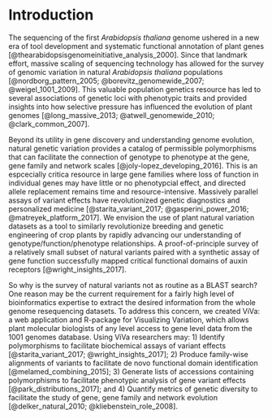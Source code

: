 # Introduction {#intro}

The sequencing of the first *Arabidopsis thaliana* genome ushered in a new era of tool development and systematic functional annotation of plant genes [@thearabidopsisgenomeinitiative_analysis_2000]. Since that landmark effort, massive scaling of sequencing technology has allowed for the survey of genomic variation in natural *Arabidopsis thaliana* populations [@nordborg_pattern_2005; @borevitz_genomewide_2007; @weigel_1001_2009]. This valuable population genetics resource has led to several associations of genetic loci with phenotypic traits and provided insights into how selective pressure has influenced the evolution of plant genomes [@long_massive_2013; @atwell_genomewide_2010; @clark_common_2007]. 

Beyond its utility in gene discovery and understanding genome evolution, natural genetic variation provides a catalog of permissible polymorphisms that can facilitate the connection  of genotype to phenotype at the gene, gene family and network scales [@joly-lopez_developing_2016]. This is an espcecially critica resource in large gene families where loss of function in individual genes may have little or no phenotypcial effect, and directed allele replacement remains time and resource-intensive. Massively parallel assays of variant effects have revolutionized genetic diagnostics and personalized medicine [@starita_variant_2017; @gasperini_power_2016; @matreyek_platform_2017]. We envision the use of plant natural variation datasets as a tool to similarly revolutionize breeding and genetic engineering of crop plants by rapidly advancing our understanding of genotype/function/phenotype relationships. A proof-of-principle survey of a relatively small subset of natural variants paired with a synthetic assay of gene function successfully mapped critical functional domains of auxin receptors [@wright_insights_2017]. 

So why is the survey of natural variants not as routine as a BLAST search? One reason may be the current requirement for a fairly high level of bioinformatics expertise to extract the desired information from the whole genome resequencing datasets. To address this concern, we created ViVa: a web application and R-package for Visualizing Variation, which allows plant molecular biologists of any level access to gene level data from the 1001 genomes database. Using ViVa researchers may: 1) Identify polymorphisms to facilitate biochemical assays of variant effects [@starita_variant_2017; @wright_insights_2017]; 2) Produce family-wise alignments of variants to facilitate de novo functional domain identification [@melamed_combining_2015]; 3) Generate lists of accessions containing polymorphisms to facilitate phenotypic analysis of gene variant effects [@park_distributions_2017]; and 4) Quantify metrics of genetic diversity to facilitate the study of gene, gene family and network evolution [@delker_natural_2010; @kliebenstein_role_2008].

